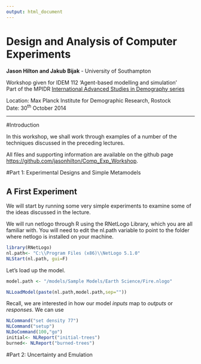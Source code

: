 ```yaml
---
output: html_document
---
```

Design and Analysis of Computer Experiments
========================================================


**Jason Hilton and Jakub Bijak** - University of Southampton 

Workshop given for IDEM 112 'Agent-based modelling and simulation'  
Part of the MPIDR [International Advanced Studies in Demography series](http://www.demogr.mpg.de/en/education_career/international_advanced_studies_in_demography_3279/default.htm)

Location: Max Planck Institute for Demographic Research, Rostock  
Date: 30^th^ October 2014

***

#Introduction 

In this workshop, we shall work through examples of a number of the techniques discussed in the preceding lectures. 

All files and supporting information are available on the github page [https://github.com/jasonhilton/Comp_Exp_Workshop](https://github.com/jasonhilton/Comp_Exp_Workshop).


#Part 1: Experimental Designs and Simple Metamodels  



## A First Experiment  
We will start by running some very simple experiments to examine some of the ideas discussed in the lecture. 

We will run netlogo through R using the RNetLogo Library, which you are all familiar with. 
You will need to edit the nl.path variable to point to the folder where netlogo is installed on your machine. 

```r
library(RNetLogo)
nl.path<- "C:\\Program Files (x86)\\NetLogo 5.1.0"
NLStart(nl.path, gui=F)
```

Let's load up the model. 

```r
model.path <- "/models/Sample Models/Earth Science/Fire.nlogo"

NLLoadModel(paste(nl.path,model.path,sep=""))
```



Recall, we are interested in how our model *inputs* map to *outputs* or *responses*.
We can use 
```r
NLCommand("set density 77")
NLCommand("setup")
NLDoCommand(100,"go")
initial<- NLReport("initial-trees")
burned<- NLReport("burned-trees")

```









#Part 2: Uncertainty and Emulation






